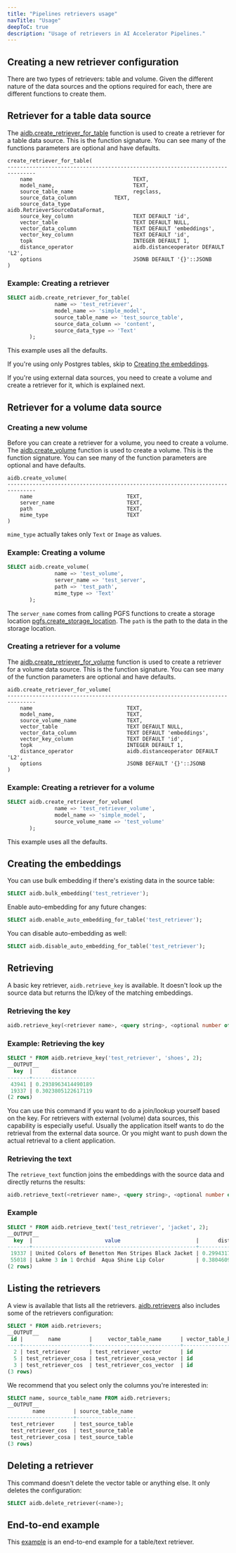 ```yaml
---
title: "Pipelines retrievers usage"
navTitle: "Usage"
deepToC: true
description: "Usage of retrievers in AI Accelerator Pipelines."
---
```


## Creating a new retriever configuration

There are two types of retrievers: table and volume. Given the different nature of the data sources and the options required for each, there are different functions to create them.

## Retriever for a table data source

The [aidb.create_retriever_for_table](../reference/retrievers#aidbcreate_retriever_for_table) function is used to create a retriever for a table data source. This is the function signature. You can see many of the functions parameters are optional and have defaults.

```
create_retriever_for_table(
-------------------------------------------------------------------------------
    name                                TEXT,
    model_name,                         TEXT,
    source_table_name                   regclass,
    source_data_column            TEXT,
    source_data_type                    aidb.RetrieverSourceDataFormat,
    source_key_column                   TEXT DEFAULT 'id',
    vector_table                        TEXT DEFAULT NULL,
    vector_data_column                  TEXT DEFAULT 'embeddings',
    vector_key_column                   TEXT DEFAULT 'id',
    topk                                INTEGER DEFAULT 1,
    distance_operator                   aidb.distanceoperator DEFAULT 'L2',
    options                             JSONB DEFAULT '{}'::JSONB
)
```

### Example: Creating a retriever

``` sql
SELECT aidb.create_retriever_for_table(
               name => 'test_retriever',
               model_name => 'simple_model',
               source_table_name => 'test_source_table',
               source_data_column => 'content',
               source_data_type => 'Text'
       );
```

This example uses all the defaults.

If you're using only Postgres tables, skip to [Creating the embeddings](#creating-the-embeddings).

If you're using external data sources, you need to create a volume and create a retriever for it, which is explained next.

## Retriever for a volume data source

### Creating a new volume

Before you can create a retriever for a volume, you need to create a volume. The [aidb.create_volume](../reference/retrievers#aidbcreate_volume) function is used to create a volume. This is the function signature. You can see many of the function parameters are optional and have defaults.

```text
aidb.create_volume(
-------------------------------------------------------------------------------
    name                              TEXT,
    server_name                       TEXT,
    path                              TEXT,
    mime_type                         TEXT
)
```

`mime_type` actually takes only `Text` or `Image` as values.

### Example: Creating a volume

``` sql
SELECT aidb.create_volume(
               name => 'test_volume',
               server_name => 'test_server',
               path => 'test_path',
               mime_type => 'Text'
       );
```

The `server_name` comes from calling PGFS functions to create a storage location [pgfs.create_storage_location](../reference/pgfs#pgfscreate_storage_location). The `path` is the path to the data in the storage location.

### Creating a retriever for a volume

The [aidb.create_retriever_for_volume](../reference/retrievers#aidbcreate_retriever_for_volume) function is used to create a retriever for a volume data source. This is the function signature. You can see many of the function parameters are optional and have defaults.

```
aidb.create_retriever_for_volume(
-------------------------------------------------------------------------------
    name                              TEXT,
    model_name,                       TEXT,
    source_volume_name                TEXT,
    vector_table                      TEXT DEFAULT NULL,
    vector_data_column                TEXT DEFAULT 'embeddings',
    vector_key_column                 TEXT DEFAULT 'id',
    topk                              INTEGER DEFAULT 1,
    distance_operator                 aidb.distanceoperator DEFAULT 'L2',
    options                           JSONB DEFAULT '{}'::JSONB
)
```

### Example: Creating a retriever for a volume

``` sql
SELECT aidb.create_retriever_for_volume(
               name => 'test_retriever_volume',
               model_name => 'simple_model',
               source_volume_name => 'test_volume'
       );
```

This example uses all the defaults.

## Creating the embeddings

You can use bulk embedding if there's existing data in the source table:

```sql
SELECT aidb.bulk_embedding('test_retriever'); 
```

Enable auto-embedding for any future changes:

```sql
SELECT aidb.enable_auto_embedding_for_table('test_retriever');
```

You can disable auto-embedding as well:

```sql
SELECT aidb.disable_auto_embedding_for_table('test_retriever');
```

## Retrieving

A basic key retriever, `aidb.retrieve_key` is available. It doesn't look up the source data but returns the ID/key of the matching embeddings.

### Retrieving the key

```sql
aidb.retrieve_key(<retriever name>, <query string>, <optional number of results>);
```

### Example: Retrieving the key

```sql
SELECT * FROM aidb.retrieve_key('test_retriever', 'shoes', 2);
__OUTPUT__
  key  |      distance
-------+--------------------
 43941 | 0.2938963414490189
 19337 | 0.3023805122617119
(2 rows)
```

You can use this command if you want to do a join/lookup yourself based on the key. For retrievers with external (volume) data sources, this capability is especially useful. Usually the application itself wants to do the retrieval from the external data source. Or you might want to push down the actual retrieval to a client application.

### Retrieving the text

The `retrieve_text` function joins the embeddings with the source data and directly returns the results:

```sql
aidb.retrieve_text(<retriever name>, <query string>, <optional number of results>);
```

### Example

```sql
SELECT * FROM aidb.retrieve_text('test_retriever', 'jacket', 2);
__OUTPUT__
  key  |                       value                        |      distance
-------+----------------------------------------------------+--------------------
 19337 | United Colors of Benetton Men Stripes Black Jacket | 0.2994317672742334
 55018 | Lakme 3 in 1 Orchid  Aqua Shine Lip Color          | 0.3804609668507203
(2 rows)
 ```

## Listing the retrievers

A view is available that lists all the retrievers. [aidb.retrievers](../reference/retrievers#aidbretrievers) also includes some of the retrievers configuration:

```sql
SELECT * FROM aidb.retrievers;
__OUTPUT__
 id |        name         |     vector_table_name      | vector_table_key_column | vector_table_vector_column |  model_name  | topk | distance_operator | options | source_table_name | source_table_data_column | source_table_data_column_type | source_table_key_column | source_volume_name
----+---------------------+----------------------------+-------------------------+----------------------------+--------------+------+-------------------+---------+-------------------+--------------------------+-------------------------------+-------------------------+--------------------
  2 | test_retriever      | test_retriever_vector      | id                      | embeddings                 | simple_model |    5 | InnerProduct      | {}      | test_source_table | content                  | Text                          | id                      |
  5 | test_retriever_cosa | test_retriever_cosa_vector | id                      | embeddings                 | simple_model |    1 | L2                | {}      | test_source_table | content                  | Text                          | id                      |
  3 | test_retriever_cos  | test_retriever_cos_vector  | id                      | embeddings                 | simple_model |    5 | Cosine            | {}      | test_source_table | content                  | Text                          | id                      |
(3 rows)
```

We recommend that you select only the columns you're interested in:

```sql
SELECT name, source_table_name FROM aidb.retrievers;
__OUTPUT__
        name         | source_table_name
---------------------+-------------------
 test_retriever      | test_source_table
 test_retriever_cos  | test_source_table
 test_retriever_cosa | test_source_table
(3 rows)
```

## Deleting a retriever

This command doesn't delete the vector table or anything else. It only deletes the configuration:

```sql
SELECT aidb.delete_retriever(<name>);
```

## End-to-end example

This [example](example) is an end-to-end example for a table/text retriever.
